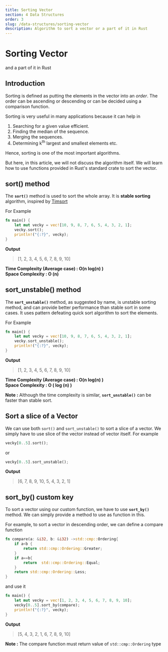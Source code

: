 ```yaml
---
title: Sorting Vector
section: 4 Data Structures
order: 3
slug: /data-structures/sorting-vector
description: Algorithm to sort a vector or a part of it in Rust
---
```


# Sorting Vector
and a part of it in Rust

## Introduction

Sorting is defined as putting the elements in the vector into an *order*. The order can be ascending or descending or can be decided using a comparison function.

Sorting is very useful in many applications because it can help in

1. Searching for a given value efficient.
2. Finding the median of the sequence.
3. Merging the sequences.
4. Determining k<sup>th</sup> largest and smallest elements
etc.

Hence, sorting is one of the most important algorithms.

But here, in this article, we will not discuss the algorithm itself. We will learn how to use functions provided in Rust's standard crate to sort the vector.

## sort() method

The **`sort()`** method is used to sort the whole array. It is **stable sorting** algorithm, inspired by [Timsort](https://en.wikipedia.org/wiki/Timsort)

For Example

```rust
fn main() {
    let mut vecky = vec![10, 9, 8, 7, 6, 5, 4, 3, 2, 1];
    vecky.sort();
    println!("{:?}", vecky);
}
```

**Output**

>[1, 2, 3, 4, 5, 6, 7, 8, 9, 10]

**Time Complexity (Average case) : O(n log(n) )** <br />
**Space Complexity : O (n)**

## sort_unstable() method

The **`sort_unstable()`** method, as suggested by name, is unstable sorting method, and can provide better performance than stable sort in some cases. It uses pattern defeating quick sort algorithm to sort the elements.

For Example

```rust
fn main() {
    let mut vecky = vec![10, 9, 8, 7, 6, 5, 4, 3, 2, 1];
    vecky.sort_unstable();
    println!("{:?}", vecky);
}
```

**Output**

>[1, 2, 3, 4, 5, 6, 7, 8, 9, 10]

**Time Complexity (Average case) : O(n log(n) )** <br />
**Space Complexity : O ( log (n) )**

**Note :** Although the time complexity is similar, **`sort_unstable()`** can be faster than stable sort.

## Sort a slice of a Vector

We can use both `sort()` and `sort_unstable()` to sort a slice of a vector. We simply have to use slice of the vector instead of vector itself. For example

```rust
vecky[0..5].sort();
```
or

```rust
vecky[0..5].sort_unstable();
```

**Output**

>[6, 7, 8, 9, 10, 5, 4, 3, 2, 1]

## sort_by() custom key

To sort a vector using our custom function, we have to use **`sort_by()`** method. We can simply provide a method to use as function in this.

For example, to sort a vector in descending order, we can define a compare function

```rust
fn compare(a: &i32, b: &i32) ->std::cmp::Ordering{
    if a<b {
        return std::cmp::Ordering::Greater;
    }
    if a==b{
        return  std::cmp::Ordering::Equal;
    }
    return std::cmp::Ordering::Less;
}
```

and use it

```rust
fn main() {
    let mut vecky = vec![1, 2, 3, 4, 5, 6, 7, 8, 9, 10];
    vecky[0..5].sort_by(compare);
    println!("{:?}", vecky);
}
```

**Output**

> [5, 4, 3, 2, 1, 6, 7, 8, 9, 10]

**Note :** The compare function must return value of `std::cmp::Ordering` type